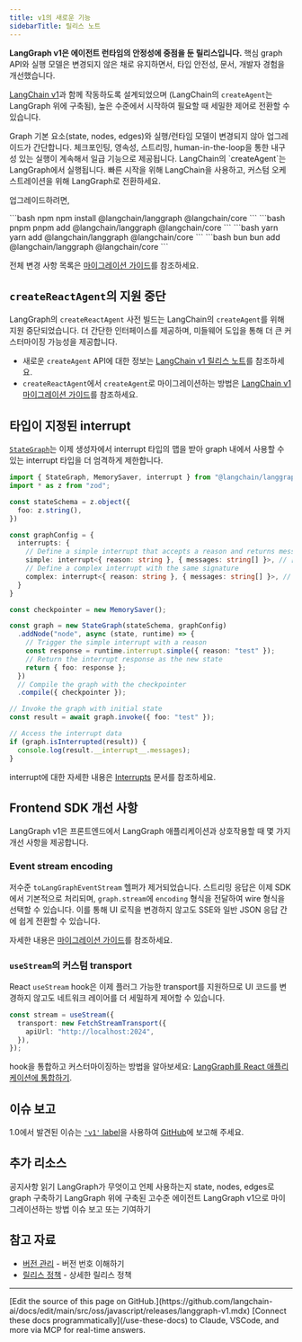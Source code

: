```yaml
---
title: v1의 새로운 기능
sidebarTitle: 릴리스 노트
---
```


**LangGraph v1은 에이전트 런타임의 안정성에 중점을 둔 릴리스입니다.** 핵심 graph API와 실행 모델은 변경되지 않은 채로 유지하면서, 타입 안전성, 문서, 개발자 경험을 개선했습니다.

[LangChain v1](/oss/javascript/releases/langchain-v1)과 함께 작동하도록 설계되었으며 (LangChain의 `createAgent`는 LangGraph 위에 구축됨), 높은 수준에서 시작하여 필요할 때 세밀한 제어로 전환할 수 있습니다.

<CardGroup cols={1}>
    <Card title="안정적인 핵심 API" icon="diagram-project">
        Graph 기본 요소(state, nodes, edges)와 실행/런타임 모델이 변경되지 않아 업그레이드가 간단합니다.
    </Card>
    <Card title="기본적으로 제공되는 신뢰성" icon="database">
        체크포인팅, 영속성, 스트리밍, human-in-the-loop을 통한 내구성 있는 실행이 계속해서 일급 기능으로 제공됩니다.
    </Card>
    <Card title="LangChain v1과 원활한 통합" icon="link">
        LangChain의 `createAgent`는 LangGraph에서 실행됩니다. 빠른 시작을 위해 LangChain을 사용하고, 커스텀 오케스트레이션을 위해 LangGraph로 전환하세요.
    </Card>
</CardGroup>

업그레이드하려면,

<CodeGroup>
```bash npm
npm install @langchain/langgraph @langchain/core
```
```bash pnpm
pnpm add @langchain/langgraph @langchain/core
```
```bash yarn
yarn add @langchain/langgraph @langchain/core
```
```bash bun
bun add @langchain/langgraph @langchain/core
```
</CodeGroup>

전체 변경 사항 목록은 [마이그레이션 가이드](/oss/javascript/migrate/langgraph-v1)를 참조하세요.

## `createReactAgent`의 지원 중단

LangGraph의 `createReactAgent` 사전 빌드는 LangChain의 `createAgent`를 위해 지원 중단되었습니다. 더 간단한 인터페이스를 제공하며, 미들웨어 도입을 통해 더 큰 커스터마이징 가능성을 제공합니다.

* 새로운 `createAgent` API에 대한 정보는 [LangChain v1 릴리스 노트](/oss/javascript/releases/langchain-v1#createagent)를 참조하세요.
* `createReactAgent`에서 `createAgent`로 마이그레이션하는 방법은 [LangChain v1 마이그레이션 가이드](/oss/javascript/migrate/langchain-v1#createagent)를 참조하세요.

## 타입이 지정된 interrupt

[`StateGraph`](https://langchain-ai.github.io/langgraphjs/reference/classes/langgraph.StateGraph.html)는 이제 생성자에서 interrupt 타입의 맵을 받아 graph 내에서 사용할 수 있는 interrupt 타입을 더 엄격하게 제한합니다.

```typescript expandable
import { StateGraph, MemorySaver, interrupt } from "@langchain/langgraph";
import * as z from "zod";

const stateSchema = z.object({
  foo: z.string(),
})

const graphConfig = {
  interrupts: {
    // Define a simple interrupt that accepts a reason and returns messages
    simple: interrupt<{ reason: string }, { messages: string[] }>, // [!code highlight]
    // Define a complex interrupt with the same signature
    complex: interrupt<{ reason: string }, { messages: string[] }>, // [!code highlight]
  }
}

const checkpointer = new MemorySaver();

const graph = new StateGraph(stateSchema, graphConfig)
  .addNode("node", async (state, runtime) => {
    // Trigger the simple interrupt with a reason
    const response = runtime.interrupt.simple({ reason: "test" });
    // Return the interrupt response as the new state
    return { foo: response };
  })
  // Compile the graph with the checkpointer
  .compile({ checkpointer });

// Invoke the graph with initial state
const result = await graph.invoke({ foo: "test" });

// Access the interrupt data
if (graph.isInterrupted(result)) {
  console.log(result.__interrupt__.messages);
}
```

interrupt에 대한 자세한 내용은 [Interrupts](/oss/javascript/langgraph/interrupts) 문서를 참조하세요.

## Frontend SDK 개선 사항

LangGraph v1은 프론트엔드에서 LangGraph 애플리케이션과 상호작용할 때 몇 가지 개선 사항을 제공합니다.

### Event stream encoding

저수준 `toLangGraphEventStream` 헬퍼가 제거되었습니다. 스트리밍 응답은 이제 SDK에서 기본적으로 처리되며, `graph.stream`에 `encoding` 형식을 전달하여 wire 형식을 선택할 수 있습니다. 이를 통해 UI 로직을 변경하지 않고도 SSE와 일반 JSON 응답 간에 쉽게 전환할 수 있습니다.

자세한 내용은 [마이그레이션 가이드](/oss/javascript/migrate/langgraph-v1#stream-encoding)를 참조하세요.

### `useStream`의 커스텀 transport

React `useStream` hook은 이제 플러그 가능한 transport를 지원하므로 UI 코드를 변경하지 않고도 네트워크 레이어를 더 세밀하게 제어할 수 있습니다.

```typescript
const stream = useStream({
  transport: new FetchStreamTransport({
    apiUrl: "http://localhost:2024",
  }),
});
```

hook을 통합하고 커스터마이징하는 방법을 알아보세요: [LangGraph를 React 애플리케이션에 통합하기](/oss/javascript/langgraph/ui).

## 이슈 보고

1.0에서 발견된 이슈는 [`'v1'` label](https://github.com/langchain-ai/langgraphjs/issues?q=state%3Aopen%20label%3Av1)을 사용하여 [GitHub](https://github.com/langchain-ai/langgraphjs/issues)에 보고해 주세요.

## 추가 리소스

<CardGroup cols={3}>
    <Card title="LangGraph 1.0" icon="rocket" href="https://blog.langchain.com/langchain-langchain-1-0-alpha-releases/">
        공지사항 읽기
    </Card>
    <Card title="개요" icon="book" href="/oss/javascript/langgraph/overview" arrow>
        LangGraph가 무엇이고 언제 사용하는지
    </Card>
    <Card title="Graph API" icon="diagram-project" href="/oss/javascript/langgraph/graph-api" arrow>
        state, nodes, edges로 graph 구축하기
    </Card>
    <Card title="LangChain Agents" icon="robot" href="/oss/javascript/langchain/agents" arrow>
        LangGraph 위에 구축된 고수준 에이전트
    </Card>
    <Card title="마이그레이션 가이드" icon="arrow-right-arrow-left" href="/oss/javascript/migrate/langgraph-v1" arrow>
        LangGraph v1으로 마이그레이션하는 방법
    </Card>
    <Card title="GitHub" icon="github" href="https://github.com/langchain-ai/langgraphjs">
        이슈 보고 또는 기여하기
    </Card>
</CardGroup>

## 참고 자료

- [버전 관리](/oss/javascript/versioning) - 버전 번호 이해하기
- [릴리스 정책](/oss/javascript/release-policy) - 상세한 릴리스 정책

---

<Callout icon="pen-to-square" iconType="regular">
    [Edit the source of this page on GitHub.](https://github.com/langchain-ai/docs/edit/main/src/oss/javascript/releases/langgraph-v1.mdx)
</Callout>
<Tip icon="terminal" iconType="regular">
    [Connect these docs programmatically](/use-these-docs) to Claude, VSCode, and more via MCP for    real-time answers.
</Tip>
